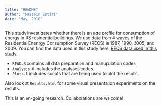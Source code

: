 ```yaml
---
title: "README"
author: "Hossein Estiri"
date: "May, 2016"
---
```


This study investigates whether there is an age profile for consumption of energy in US residential buildings. We use data from 4 waves of the Residential Enenrgy Consumption Survey (RECS) in 1987, 1990, 2005, and 2009. You can find the data used in this study here: [RECS data used in this study](https://github.com/hestiri/Energy_Age/tree/master/Data).

* `READ.R` contains all data preparation and manupulation codes.
* `Analysis.R` includes the analyses codes.
* `Plots.R` includes scripts that are being used to plot the results.

Also look at `Results.html` for some visual presentation experiments on the results.

This is an on-going research. Collaborations are welcome!